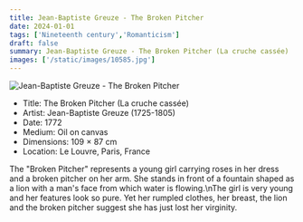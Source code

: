 ```yaml
---
title: Jean-Baptiste Greuze - The Broken Pitcher
date: 2024-01-01
tags: ['Nineteenth century','Romanticism']
draft: false
summary: Jean-Baptiste Greuze - The Broken Pitcher (La cruche cassée)
images: ['/static/images/10585.jpg']
---
```


![Jean-Baptiste Greuze - The Broken Pitcher](/static/images/10585.jpg)

* Title: The Broken Pitcher (La cruche cassée)
* Artist: Jean-Baptiste Greuze (1725-1805)
* Date: 1772
* Medium: Oil on canvas
* Dimensions: 109 × 87 cm
* Location: Le Louvre, Paris, France

The \"Broken Pitcher\" represents a young girl carrying roses in her dress and a broken pitcher on her arm. She stands in front of a fountain shaped as a lion with a man's face from which water is flowing.\nThe girl is very young and her features look so pure. Yet her rumpled clothes, her breast, the lion and the broken pitcher suggest she has just lost her virginity.
